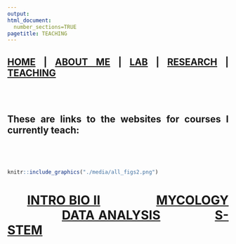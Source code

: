 ```yaml
---
output: 
html_document:
  number_sections=TRUE
pagetitle: TEACHING
---
```



<style type="text/css">
.main-container {
  max-width: 1800px;
  margin-left: auto;
  margin-right: auto;
}
body {
text-align: justify
}

</style>



## [HOME](http://gzahn.github.io/) | [ABOUT ME](http://gzahn.github.io/about-me/) | [LAB](http://gzahn.github.io/lab/) | [RESEARCH](http://gzahn.github.io/pubs-and-pres/) | [TEACHING](http://gzahn.github.io/coursemap/)

<br/><br/>

## These are links to the websites for courses I currently teach:

<br/><br/>




<div style= "float:center;position: relative;top:10px">
```r
knitr::include_graphics("./media/all_figs2.png")
```


# &nbsp;&nbsp;&nbsp;&nbsp;&nbsp;&nbsp;[INTRO BIO II](http://gzahn.github.io/BIOL1620/) &nbsp;&nbsp;&nbsp;&nbsp;&nbsp;&nbsp;&nbsp;&nbsp;&nbsp;&nbsp;&nbsp;&nbsp;&nbsp;&nbsp;&nbsp; [MYCOLOGY](https://gzahn.github.io/mycology)  &nbsp;&nbsp;&nbsp;&nbsp;&nbsp;&nbsp;&nbsp;&nbsp;&nbsp;&nbsp;&nbsp;&nbsp;&nbsp;&nbsp; [DATA ANALYSIS](http://gzahn.github.io/data-course/) &nbsp;&nbsp;&nbsp;&nbsp;&nbsp;&nbsp;&nbsp;&nbsp;&nbsp;&nbsp;&nbsp;&nbsp;&nbsp; [S-STEM](http://gzahn.github.io/SSTEM/)



</div>

